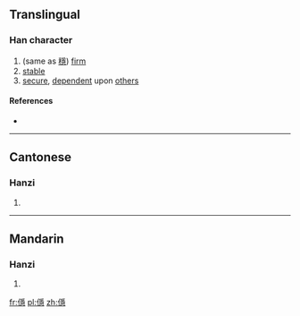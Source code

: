 ==Translingual==

===Han character===
{{Han char|rn=9|rad=人|as=14|sn=16|four=|canj=人月一心 (OBMP)|ids=⿰[[亻]]⿱[[爫]]⿳[[工]][[彐]][[心]]}}

# (same as [[穩]]) [[firm]]
# [[stable]]
# [[secure]], [[dependent]] upon [[other]]s

====References====
* {{Han ref|kx=0119.320|hdz=10231.080|uh=349A|ud=13466}}

----

==Cantonese==

===Hanzi===
{{yue-hanzi|jyut=[[waan2]]|y=waan2}}

# {{defn|lang=yue|sort=人14}}

----

==Mandarin==

===Hanzi===
{{cmn-hanzi|pin=[[yìn]] ([[yin4]]), [[wěn]] ([[wen3]])|wg=yin<sup>4</sup>, wen<sup>3</sup>}}

# {{defn|lang=cmn|sort=人14}}

[[fr:㒚]]
[[pl:㒚]]
[[zh:㒚]]